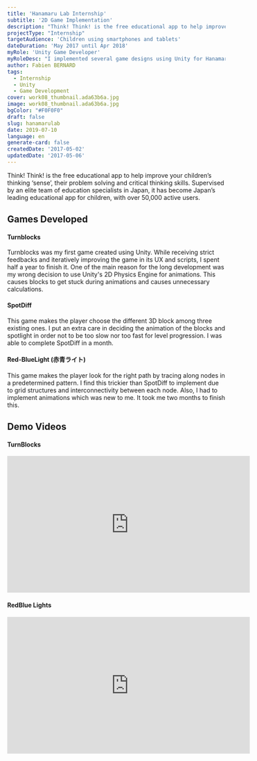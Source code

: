 ```yaml
---
title: 'Hanamaru Lab Internship'
subtitle: '2D Game Implementation'
description: "Think! Think! is the free educational app to help improve your children’s thinking ‘sense’, their problem solving and critical thinking skills."
projectType: "Internship"
targetAudience: 'Children using smartphones and tablets'
dateDuration: 'May 2017 until Apr 2018'
myRole: 'Unity Game Developer'
myRoleDesc: "I implemented several game designs using Unity for Hanamaru Labs educational app, Think-think. I interned there on a twelve hours per week basis. While receiving supervision from Naoki Kosaka and image resources, I implemented the games from scratch until they fully work. During my intern, I mainly used Unity's 2D Tools with minimum reliance on Physics Engine. "
author: Fabien BERNARD
tags:
  - Internship
  - Unity
  - Game Development
cover: work08_thumbnail.ada63b6a.jpg
image: work08_thumbnail.ada63b6a.jpg
bgColor: "#F0F0F0"
draft: false
slug: hanamarulab
date: 2019-07-10
language: en
generate-card: false
createdDate: '2017-05-02'
updatedDate: '2017-05-06'
---
```


Think! Think! is the free educational app to help improve your children’s thinking ‘sense’, their problem solving and critical thinking skills. Supervised by an elite team of education specialists in Japan, it has become Japan’s leading educational app for children, with over 50,000 active users.

## Games Developed
#### Turnblocks
Turnblocks was my first game created using Unity. While receiving strict feedbacks and iteratively improving the game in its UX and scripts, I spent half a year to finish it. One of the main reason for the long development was my wrong decision to use Unity's 2D Physics Engine for animations. This causes blocks to get stuck during animations and causes unnecessary calculations. 
#### SpotDiff
This game makes the player choose the different 3D block among three existing ones. I put an extra care in deciding the animation of the blocks and spotlight in order not to be too slow nor too fast for level progression. I was able to complete SpotDiff in a month.
#### Red-BlueLight (赤青ライト)
This game makes the player look for the right path by tracing along nodes in a predetermined pattern. I find this trickier than SpotDiff to implement due to grid structures and interconnectivity between each node. Also, I had to implement animations which was new to me. It took me two months to finish this.

## Demo Videos
#### TurnBlocks
<iframe width="560" height="315" src="https://www.youtube.com/embed/EKn6xByDtkQ" frameborder="0" allow="accelerometer; autoplay; encrypted-media; gyroscope; picture-in-picture" allowfullscreen></iframe>


#### RedBlue Lights
<iframe width="560" height="315" src="https://www.youtube.com/embed/5S-Iv7xLE1A" frameborder="0" allow="accelerometer; autoplay; encrypted-media; gyroscope; picture-in-picture" allowfullscreen></iframe>

<script src="http://gist-it.appspot.com/https://github.com/richard5635/portfolio_netlify/blob/master/src/pages/404.js#L1-L76"></script>
<script src="http://gist-it.appspot.com/https://gist.github.com/richard5635/b476fc92bfc426c67b47fadc82456d0d"></script>